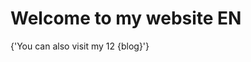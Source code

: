 
<h1>
  <Translate>Welcome to my website EN</Translate>
</h1>
<main>
  <Translate
    id="homepage.visitMyBlog"
    description="The homepage message to ask the user to visit my blog"
    values={{blog: "asdasd as as"}}>
    {'You can also visit my 12 {blog}'}
  </Translate>
</main>